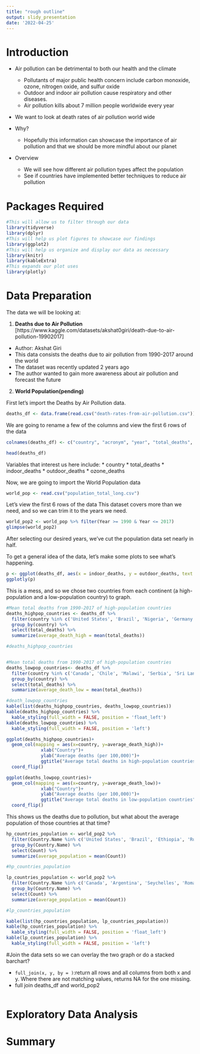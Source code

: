 ```yaml
---
title: "rough outline"
output: slidy_presentation
date: '2022-04-25'
---
```


# Introduction 
* Air pollution can be detrimental to both our health and the climate
  + Pollutants of major public health concern include carbon monoxide, ozone, nitrogen oxide, and sulfur oxide
  + Outdoor and indoor air pollution cause respiratory and other diseases. 
  + Air pollution kills about 7 million people worldwide every year 

* We want to look at death rates of air pollution world wide

* Why?
  + Hopefully this information can showcase the importance of air pollution and that we should be more mindful about our planet
  
* Overview
  + We will see how different air pollution types affect the population 
  + See if countries have implemented better techniques to reduce air pollution

# Packages Required 

```r
#This will allow us to filter through our data 
library(tidyverse)
library(dplyr)
#This will help us plot figures to showcase our findings
library(ggplot2)
#This will help us organize and display our data as necessary 
library(knitr)
library(kableExtra)
#This expands our plot uses 
library(plotly)
```

# Data Preparation 
The data we will be looking at: 

1. **Deaths due to Air Pollution**
[https://www.kaggle.com/datasets/akshat0giri/death-due-to-air-pollution-19902017]

* Author: Akshat Giri
* This data consists the deaths due to air pollution from 1990-2017 around the world
* The dataset was recently updated 2 years ago
* The author wanted to gain more awareness about air pollution and forecast the future 

2. **World Population(pending)**

First let's import the Deaths by Air Pollution data.
```r
deaths_df <- data.frame(read.csv("death-rates-from-air-pollution.csv"))
```

We are going to rename a few of the columns and view the first 6 rows of the data
```r
colnames(deaths_df) <- c("country", "acronym", "year", "total_deaths", "indoor_deaths", "outdoor_deaths", "ozone_deaths")

head(deaths_df)
```

Variables that interest us here include:
* country
* total_deaths
* indoor_deaths
* outdoor_deaths
* ozone_deaths 

Now, we are going to import the World Population data 
```r
world_pop <- read.csv("population_total_long.csv")
```

Let's view the first 6 rows of the data
This dataset covers more than we need, and so we can trim it to the years we need.
```r
world_pop2 <- world_pop %>% filter(Year >= 1990 & Year <= 2017)
glimpse(world_pop2)

```
After selecting our desired years, we've cut the population data set nearly in half.

To get a general idea of the data, let's make some plots to see what's happening.

```r
p <- ggplot(deaths_df, aes(x = indoor_deaths, y = outdoor_deaths, text = paste0(country, ", ", year) )) + geom_point()
ggplotly(p)
```

This is a mess, and so we chose two countries from each continent (a high-population and a low-population country) to graph.

```r
#Mean total deaths from 1990-2017 of high-population countries
deaths_highpop_countries <- deaths_df %>% 
  filter(country %in% c('United States', 'Brazil', 'Nigeria', 'Germany', 'Pakistan', 'Australia')) %>% 
  group_by(country) %>% 
  select(total_deaths) %>% 
  summarize(average_death_high = mean(total_deaths))

#deaths_highpop_countries


#Mean total deaths from 1990-2017 of high-population countries
deaths_lowpop_countries<- deaths_df %>% 
  filter(country %in% c('Canada', 'Chile', 'Malawi', 'Serbia', 'Sri Lanka', 'New Zealand')) %>% 
  group_by(country) %>% 
  select(total_deaths) %>% 
  summarize(average_death_low = mean(total_deaths))

#death_lowpop_countries
kable(list(deaths_highpop_countries, deaths_lowpop_countries))
kable(deaths_highpop_countries) %>% 
  kable_styling(full_width = FALSE, position = 'float_left')
kable(deaths_lowpop_countries) %>% 
  kable_styling(full_width = FALSE, position = 'left')

ggplot(deaths_highpop_countries)+
  geom_col(mapping = aes(x=country, y=average_death_high))+
             xlab("Country")+
             ylab("Average deaths (per 100,000)")+
             ggtitle("Average total deaths in high-population countries")+
  coord_flip()

ggplot(deaths_lowpop_countries)+
  geom_col(mapping = aes(x=country, y=average_death_low))+
             xlab("Country")+
             ylab("Average deaths (per 100,000)")+
             ggtitle("Average total deaths in low-population countries")+
  coord_flip()

```
This shows us the deaths due to pollution, but what about the average population of those countries at that time? 

```r
hp_countries_population <- world_pop2 %>% 
  filter(Country.Name %in% c('United States', 'Brazil', 'Ethiopia', 'Russia', 'China', 'Australia')) %>% 
  group_by(Country.Name) %>% 
  select(Count) %>% 
  summarize(average_population = mean(Count))

#hp_countries_population

lp_countries_population <- world_pop2 %>% 
  filter(Country.Name %in% c('Canada', 'Argentina', 'Seychelles', 'Romania', 'Israel', 'Tonga')) %>% 
  group_by(Country.Name) %>% 
  select(Count) %>% 
  summarize(average_population = mean(Count))

#lp_countries_population

kable(list(hp_countries_population, lp_countries_population))
kable(hp_countries_population) %>% 
  kable_styling(full_width = FALSE, position = 'float_left')
kable(lp_countries_population) %>% 
  kable_styling(full_width = FALSE, position = 'left')

```


#Join the data sets so we can overlay the two graph or do a stacked barchart?

- `full_join(x, y, by = )`:return all rows and all columns from both x and y. Where there are not matching values, returns NA for the one missing.
- full join deaths_df and world_pop2

```r

```





# Exploratory Data Analysis 

# Summary 
